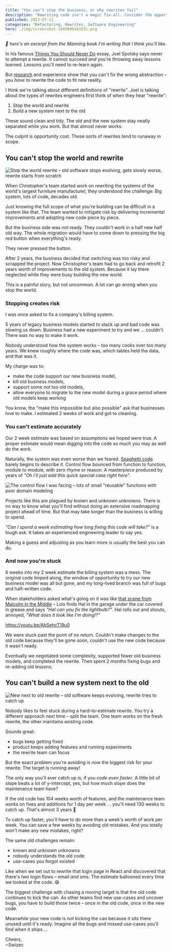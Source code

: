 ```yaml
---
title: "You can't stop the business, or why rewrites fail"
description: "Rewriting code isn't a magic fix-all. Consider the opportunity cost, complexity of the old system, and estimation challenges. Instead of stopping all to rewrite or building new while maintaining the old, try incremental improvements and new code adoption."
published: 2023-07-11
categories: "Refactoring, Rewrites, Software Engineering"
hero: ./img/screenshot-1689090461031.png
---
```


_👋 here's an excerpt from the Manning book I'm writing that I think you'll like._

In his famous [Things You Should Never Do](https://www.joelonsoftware.com/2000/04/06/things-you-should-never-do-part-i/) essay, Joel Spolsky says never to attempt a rewrite. It cannot succeed _and_ you're throwing away lessons learned. Lessons you'll need to re-learn again.

But [research](https://mitpress.mit.edu/9780262528900/software-abstractions/) and experience show that you can't fix the wrong abstraction – you _have to_ rewrite the code to fit new reality.

I think we're talking about different definitions of "rewrite". Joel is talking about the types of rewrites engineers first think of when they hear "rewrite":

1.  Stop the world and rewrite
2.  Build a new system next to the old

These sound clean and tidy. The old and the new system stay neatly separated while you work. But that almost never works.

The culprit is opportunity cost. These sorts of rewrites tend to runaway in scope.

## You can't stop the world and rewrite

![Stop the world rewrite – old software stops evolving, gets slowly worse, rewrite starts from scratch](./img/Stop-the-world-rewrite-old-software-stops-evolving-gets-slowly-worse-rewrite-starts-from-scratch1hdfjj.png)

When Christopher's team started work on rewriting the systems of the world's largest furniture manufacturer, they understood the challenge: Big system, lots of code, decades old.

Just knowing the full scope of what you're building can be difficult in a system like that. The team wanted to mitigate risk by delivering incremental improvements and adopting new code piece by piece.

But the business side was not ready. They couldn't work in a half new half old way. The whole migration would have to come down to pressing the big red button when everything's ready.

They never pressed the button.

After 2 years, the business decided that switching was too risky and scrapped the project. Now Christopher's team had to go back and retrofit 2 years worth of improvements to the old system. Because it lay there neglected while they were busy building the new world.

This is a painful story, but not uncommon. A lot can go wrong when you stop the world.

### Stopping creates risk

I was once asked to fix a company's billing system.

5 years of legacy business models started to stack up and bad code was slowing us down. Business had a new experiment to try and we ... couldn't. There was no way to make it work.

Nobody understood how the system works – too many cooks over too many years. We knew roughly where the code was, which tables held the data, and that was it.

My charge was to:

- make the code support our new business model,
- kill old business models,
- support some not too old models,
- allow everyone to migrate to the new model during a grace period where old models keep working

You know, the "make this impossible but also possible" ask that businesses love to make. I estimated 2 weeks of work and got to cleaning.

### You can't estimate accurately

Our 2 week estimate was based on assumptions we hoped were true. A proper estimate would mean digging into the code so much you may as well do the work.

Naturally, the system was even worse than we feared. [Spaghetti code](https://swizec.com/blog/the-italian-foods-theory-of-bad-software-design/) barely begins to describe it. Control flow bounced from function to function, module to module, with zero rhyme or reason. A masterpiece produced by years of _"Oh I'll just add this quick special case right here"_.

![The control flow I was facing – lots of small "reusable" functions with poor domain modeling](./img/The-control-flow-I-was-facing-lots-of-small-reusable-functions-with-poor-domain-modeling64ih8b.png)

Projects like this are plagued by known and unknown unknowns. There is no way to know what you'll find without doing an extensive roadmapping project ahead of time. But that may take longer than the business is willing to spend.

_"Can I spend a week estimating how long fixing this code will take?"_ is a tough ask. It takes an experienced engineering leader to say yes.

Making a guess and adjusting as you learn more is usually the best you can do.

### And now you're stuck

6 weeks into my 2 week estimate the billing system was a mess. The original code limped along, the window of opportunity to try our new business model was all but gone, and my long-lived branch was full of bugs and half-written code.

When stakeholders asked what's going on it was like [that scene from Malcolm in the Middle](https://youtu.be/AbSehcT19u0) – Lois finds Hal in the garage under the car covered in grease and says _"Hal can you fix the lightbulb?"_. Hal rolls out and shouts, annoyed, _"What does it look like I'm doing!?"_

https://youtu.be/AbSehcT19u0

We were stuck past the point of no return. Couldn't make changes to the old code because they'll be gone soon, couldn't use the new code because it wasn't ready.

Eventually we negotiated some complexity, supported fewer old business models, and completed the rewrite. Then spent 2 months fixing bugs and re-adding old lessons.

## You can't build a new system next to the old

![New next to old rewrite – old software keeps evolving, rewrite tries to catch up](./img/New-next-to-old-rewrite-old-software-keeps-evolving-rewrite-tries-to-catch-upje1f99.jpeg)

Nobody likes to feel stuck during a hard-to-estimate rewrite. You try a different approach next time – split the team. One team works on the fresh rewrite, the other maintains existing code.

Sounds great:

- bugs keep getting fixed
- product keeps adding features and running experiments
- the rewrite team can focus

But the exact problem you're avoiding is now the biggest risk for your rewrite: The target is running away!

The only way you'll ever catch up is, if you _code even faster_. A little bit of slope beats a lot of y-intercept, yes, but how much slope does the maintenance team have?

If the old code has 104 weeks worth of features, and the maintenance team works on fixes and additions for 1 day per week ... you'll need 130 weeks to catch up. That's almost 3 years 🥲

To catch up faster, you'll have to do more than a week's worth of work per week. You can save a few weeks by avoiding old mistakes. And you totally won't make any new mistakes, right?

The same old challenges remain:

- known and unknown unknowns
- nobody understands the old code
- use-cases you forgot existed

Like when we set out to rewrite that login page in React and discovered that there's _two_ login flows – email _and_ sms. The estimate ballooned every time we looked at the code. 😅

The biggest challenge with chasing a moving target is that the old code continues to kick the can. As other teams find new use-cases and uncover bugs, you have to build those twice – once in the old code, once in the new code.

Meanwhile your new code is _not_ kicking the can because it sits there unused until it's ready. Imagine all the bugs and missed use-cases you'll find when it ships ...

Cheers,<br/>
~Swizec
